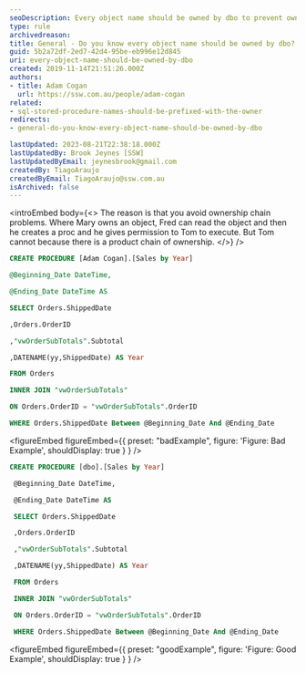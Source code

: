 ```yaml
---
seoDescription: Every object name should be owned by dbo to prevent ownership chain problems and maintain proper permissions.
type: rule
archivedreason:
title: General - Do you know every object name should be owned by dbo?
guid: 5b2a72df-2ed7-42d4-95be-eb996e12d845
uri: every-object-name-should-be-owned-by-dbo
created: 2019-11-14T21:51:26.000Z
authors:
- title: Adam Cogan
  url: https://ssw.com.au/people/adam-cogan
related:
- sql-stored-procedure-names-should-be-prefixed-with-the-owner
redirects:
- general-do-you-know-every-object-name-should-be-owned-by-dbo

lastUpdated: 2023-08-21T22:38:18.000Z
lastUpdatedBy: Brook Jeynes [SSW]
lastUpdatedByEmail: jeynesbrook@gmail.com
createdBy: TiagoAraujo
createdByEmail: TiagoAraujo@ssw.com.au
isArchived: false
---
```


<introEmbed
  body={<>
The reason is that you avoid ownership chain problems. Where Mary owns an object, Fred can read the object and then he creates a proc and he gives permission to Tom to execute. But Tom cannot because there is a product chain of ownership.
  </>}
/>
```sql
CREATE PROCEDURE [Adam Cogan].[Sales by Year]

@Beginning_Date DateTime,

@Ending_Date DateTime AS

SELECT Orders.ShippedDate

,Orders.OrderID

,"vwOrderSubTotals".Subtotal

,DATENAME(yy,ShippedDate) AS Year

FROM Orders

INNER JOIN "vwOrderSubTotals"

ON Orders.OrderID = "vwOrderSubTotals".OrderID

WHERE Orders.ShippedDate Between @Beginning_Date And @Ending_Date
```

<figureEmbed figureEmbed={{
  preset: "badExample",
  figure: 'Figure: Bad Example',
  shouldDisplay: true
} } />


```sql
CREATE PROCEDURE [dbo].[Sales by Year]

 @Beginning_Date DateTime,

 @Ending_Date DateTime AS

 SELECT Orders.ShippedDate

 ,Orders.OrderID

 ,"vwOrderSubTotals".Subtotal

 ,DATENAME(yy,ShippedDate) AS Year

 FROM Orders

 INNER JOIN "vwOrderSubTotals"

 ON Orders.OrderID = "vwOrderSubTotals".OrderID

 WHERE Orders.ShippedDate Between @Beginning_Date And @Ending_Date
```

<figureEmbed figureEmbed={{
  preset: "goodExample",
  figure: 'Figure: Good Example',
  shouldDisplay: true
} } />
